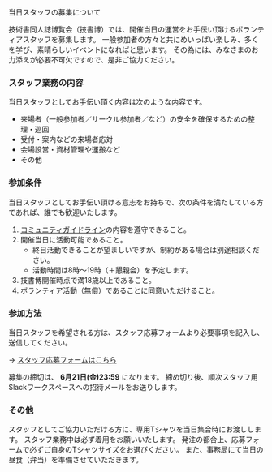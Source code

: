 

<SEO title="当日スタッフの募集について"/>

<SectionHeader text="STAFF" pageHeader>
当日スタッフの募集について
</SectionHeader>

<MdxContainer>


技術書同人誌博覧会（技書博）では、開催当日の運営をお手伝い頂けるボランティアスタッフを募集します。
一般参加者の方々と共にめいっぱい楽しみ、多くを学び、素晴らしいイベントになればと思います。
その為には、みなさまのお力添えが必要不可欠ですので、是非ご協力ください。


### スタッフ業務の内容

当日スタッフとしてお手伝い頂く内容は次のような内容です。

- 来場者（一般参加者／サークル参加者／など）の安全を確保するための整理・巡回
- 受付・案内などの来場者応対
- 会場設営・資材管理や運搬など
- その他

### 参加条件

当日スタッフとしてお手伝い頂ける意志をお持ちで、次の条件を満たしている方であれば、誰でも歓迎いたします。

1. [コミュニティガイドライン](https://portal.engineers-lt.info/guideline/)の内容を遵守できること。
2. 開催当日に活動可能であること。
    - 終日活動できることが望ましいですが、制約がある場合は別途相談ください。
    - 活動時間は8時～19時（＋懇親会）を予定します。
3. 技書博開催時点で満18歳以上であること。
4. ボランティア活動（無償）であることに同意いただけること。

### 参加方法

当日スタッフを希望される方は、スタッフ応募フォームより必要事項を記入し、送信してください。

→ [スタッフ応募フォームはこちら](https://forms.gle/1CNhp2DnKouyX5to7)

募集の締切は、 **6月21日(金)23:59** になります。
締め切り後、順次スタッフ用Slackワークスペースへの招待メールをお送りします。

### その他

スタッフとしてご協力いただける方に、専用Tシャツを当日集合時にお渡しします。
スタッフ業務中は必ず着用をお願いいたします。
発注の都合上、応募フォームで必ずご自身のTシャツサイズをお選びください。
また、事務局にて当日の昼食（弁当）を準備させていただきます。

</MdxContainer>